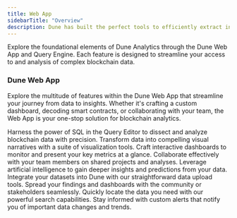 ```yaml
---
title: Web App
sidebarTitle: "Overview"
description: Dune has built the perfect tools to efficiently extract information from blockchain data.
---
```


Explore the foundational elements of Dune Analytics through the Dune Web App and Query Engine. Each feature is designed to streamline your access to and analysis of complex blockchain data.

### Dune Web App

Explore the multitude of features within the Dune Web App that streamline your journey from data to insights. Whether it's crafting a custom dashboard, decoding smart contracts, or collaborating with your team, the Web App is your one-stop solution for blockchain analytics.

<CardGroup cols={2}>
  <Card title="Query Editor" icon="code" iconType="duotone" href="/web-app/query-editor">
    Harness the power of SQL in the Query Editor to dissect and analyze blockchain data with precision.
  </Card>
  <Card title="Visualizations" icon="chart-bar" iconType="duotone" href="/web-app/visualizations">
    Transform data into compelling visual narratives with a suite of visualization tools.
  </Card>
  <Card title="Create a Dashboard" icon="desktop" iconType="duotone" href="/web-app/dashboards">
    Craft interactive dashboards to monitor and present your key metrics at a glance.
  </Card>
  <Card title="Teams on Dune" icon="users" iconType="duotone" href="/web-app/teams">
    Collaborate effectively with your team members on shared projects and analyses.
  </Card>
  <Card title="Dune AI" icon="robot" iconType="duotone" href="/web-app/dune-ai">
    Leverage artificial intelligence to gain deeper insights and predictions from your data.
  </Card>
  <Card title="Upload Data" icon="upload" iconType="duotone" href="/web-app/upload-data">
    Integrate your datasets into Dune with our straightforward data upload tools.
  </Card>
  <Card title="Share Your Work" icon="share" iconType="duotone" href="/web-app/embeds">
    Spread your findings and dashboards with the community or stakeholders seamlessly.
  </Card>
  <Card title="Search Content" icon="searchengin" iconType="duotone" href="/web-app/search">
    Quickly locate the data you need with our powerful search capabilities.
  </Card>
  <Card title="Alerts" icon="bell" iconType="duotone" href="/web-app/alerts">
    Stay informed with custom alerts that notify you of important data changes and trends.
  </Card>
</CardGroup>


